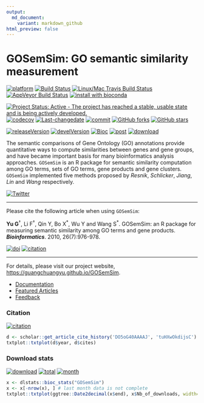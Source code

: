 ```yaml
---
output:
  md_document:
    variant: markdown_github
html_preview: false
---
```


#  GOSemSim: GO semantic similarity measurement

[![platform](http://www.bioconductor.org/shields/availability/devel/GOSemSim.svg)](https://www.bioconductor.org/packages/devel/bioc/html/GOSemSim.html#archives)
[![Build Status](http://www.bioconductor.org/shields/build/devel/bioc/GOSemSim.svg)](https://bioconductor.org/checkResults/devel/bioc-LATEST/GOSemSim/)
[![Linux/Mac Travis Build Status](https://img.shields.io/travis/GuangchuangYu/GOSemSim/master.svg?label=Mac%20OSX%20%26%20Linux)](https://travis-ci.org/GuangchuangYu/GOSemSim)
[![AppVeyor Build Status](https://img.shields.io/appveyor/ci/Guangchuangyu/GOSemSim/master.svg?label=Windows)](https://ci.appveyor.com/project/GuangchuangYu/GOSemSim)
[![install with bioconda](https://img.shields.io/badge/install%20with-bioconda-green.svg?style=flat)](http://bioconda.github.io/recipes/bioconductor-gosemsim/README.html)

[![Project Status: Active - The project has reached a stable, usable state and is being actively developed.](http://www.repostatus.org/badges/latest/active.svg)](http://www.repostatus.org/#active)
[![codecov](https://codecov.io/gh/GuangchuangYu/GOSemSim/branch/master/graph/badge.svg)](https://codecov.io/gh/GuangchuangYu/GOSemSim/)
[![Last-changedate](https://img.shields.io/badge/last%20change-`r gsub('-', '--', Sys.Date())`-green.svg)](https://github.com/GuangchuangYu/GOSemSim/commits/master)
[![commit](http://www.bioconductor.org/shields/commits/bioc/GOSemSim.svg)](https://www.bioconductor.org/packages/devel/bioc/html/GOSemSim.html#svn_source)
[![GitHub forks](https://img.shields.io/github/forks/GuangchuangYu/GOSemSim.svg)](https://github.com/GuangchuangYu/GOSemSim/network) 
[![GitHub stars](https://img.shields.io/github/stars/GuangchuangYu/GOSemSim.svg)](https://github.com/GuangchuangYu/GOSemSim/stargazers) 


[![releaseVersion](https://img.shields.io/badge/release%20version-`r rvcheck::check_bioc("GOSemSim")$latest_version`-green.svg?style=flat)](https://bioconductor.org/packages/GOSemSim)
[![develVersion](https://img.shields.io/badge/devel%20version-`r rvcheck:::get_devel_version("GuangchuangYu/GOSemSim")`-green.svg?style=flat)](https://github.com/GuangchuangYu/GOSemSim)
[![Bioc](http://www.bioconductor.org/shields/years-in-bioc/GOSemSim.svg)](https://www.bioconductor.org/packages/devel/bioc/html/GOSemSim.html#since)
[![post](http://www.bioconductor.org/shields/posts/GOSemSim.svg)](https://support.bioconductor.org/t/GOSemSim/)
[![download](http://www.bioconductor.org/shields/downloads/GOSemSim.svg)](https://bioconductor.org/packages/stats/bioc/GOSemSim/)


The semantic comparisons of Gene Ontology (GO) annotations provide quantitative ways to compute similarities between genes and gene groups, and have became important basis for many bioinformatics analysis approaches. `GOSemSim` is an R package for semantic similarity computation among GO terms, sets of GO terms, gene products and gene clusters. `GOSemSim` implemented five methods proposed by *Resnik*, *Schlicker*, *Jiang*, *Lin* and *Wang* respectively.

[![Twitter](https://img.shields.io/twitter/url/https/github.com/GuangchuangYu/GOSemSim.svg?style=social)](https://twitter.com/intent/tweet?hashtags=GOSemSim&url=https://guangchuangyu.github.io/GOSemSim)

------------------------------------------------------------------------

Please cite the following article when using `GOSemSim`: 

**Yu G**^†^, Li F^†^, Qin Y, Bo X^\*^, Wu Y and Wang S^\*^. GOSemSim: an R package for measuring semantic similarity among GO terms and gene products. ***Bioinformatics***. 2010, 26(7):976-978. 

[![doi](https://img.shields.io/badge/doi-10.1093/bioinformatics/btq064-green.svg?style=flat)](http://dx.doi.org/10.1093/bioinformatics/btq064) 
[![citation](https://img.shields.io/badge/cited%20by-`r library(scholar); sum(get_article_cite_history('DO5oG40AAAAJ', 'tuHXwOkdijsC')$cites)`-green.svg?style=flat)](https://scholar.google.com.hk/scholar?hl=en&as_sdt=0,5&sciodt=0,5&cites=9484177541993722322,17633835198940746971,18126401808149291947&scipsc=)

------------------------------------------------------------------------

For details, please visit our project website, <https://guangchuangyu.github.io/GOSemSim>.

+ [Documentation](https://guangchuangyu.github.io/GOSemSim/documentation/)
+ [Featured Articles](https://guangchuangyu.github.io/GOSemSim/featuredArticles/)
+ [Feedback](https://guangchuangyu.github.io/GOSemSim/#feedback)

### Citation 

[![citation](https://img.shields.io/badge/cited%20by-`r library(scholar); sum(get_article_cite_history('DO5oG40AAAAJ', 'tuHXwOkdijsC')$cites)`-blue.svg?style=flat)](https://scholar.google.com.hk/scholar?hl=en&as_sdt=0,5&sciodt=0,5&cites=9484177541993722322,17633835198940746971,18126401808149291947&scipsc=)

```r
d <- scholar::get_article_cite_history('DO5oG40AAAAJ', 'tuHXwOkdijsC')
txtplot::txtplot(d$year, d$cites)
```

### Download stats

[![download](http://www.bioconductor.org/shields/downloads/GOSemSim.svg)](https://bioconductor.org/packages/stats/bioc/GOSemSim/)
[![total](https://img.shields.io/badge/downloads-`r sum(dlstats::bioc_stats("GOSemSim")$Nb_of_downloads)`/total-blue.svg?style=flat)](https://bioconductor.org/packages/stats/bioc/GOSemSim/)
[![month](https://img.shields.io/badge/downloads-`r x <- dlstats::bioc_stats("GOSemSim"); x$Nb_of_downloads[nrow(x)-1]`/month-blue.svg?style=flat)](https://bioconductor.org/packages/stats/bioc/GOSemSim/)

```r
x <- dlstats::bioc_stats("GOSemSim")
x <- x[-nrow(x), ] # last month data is not complete
txtplot::txtplot(ggtree::Date2decimal(x$end), x$Nb_of_downloads, width=100, height=25)
```



